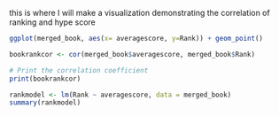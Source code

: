 this is where I will make a visualization demonstrating the correlation of ranking and hype score
```r
ggplot(merged_book, aes(x= averagescore, y=Rank)) + geom_point()
```
```r
bookrankcor <- cor(merged_book$averagescore, merged_book$Rank)

# Print the correlation coefficient
print(bookrankcor)
```
```r
rankmodel <- lm(Rank ~ averagescore, data = merged_book)
summary(rankmodel)
```

